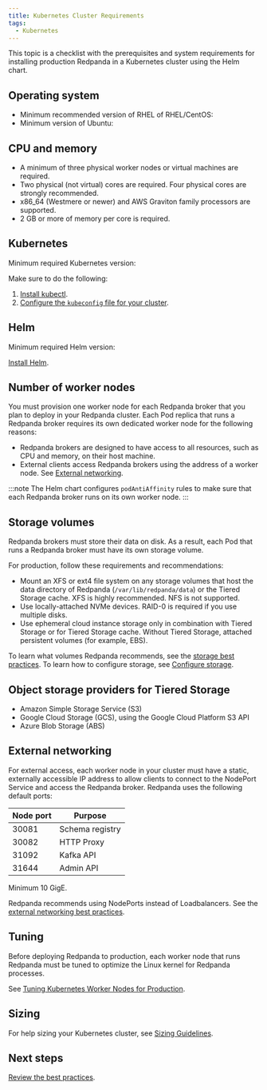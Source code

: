 ```yaml
---
title: Kubernetes Cluster Requirements
tags:
  - Kubernetes
---
```


<head>
    <meta name="title" content="Kubernetes Cluster Requirements for Redpanda in Production | Redpanda Docs"/>
    <meta name="description" content="A list of requirements for provisioning Kubernetes clusters and worker nodes for running Redpanda in production."/>
    <link rel="canonical" href="https://docs.redpanda.com/docs/deploy/deployment-option/self-hosted/kubernetes/kubernetes-cluster-requirements/" />
</head>


This topic is a checklist with the prerequisites and system requirements for installing production Redpanda in a Kubernetes cluster using the Helm chart.

## Operating system

- Minimum recommended version of RHEL of RHEL/CentOS: <Versions name="rhel"/>
- Minimum version of Ubuntu: <Versions name="ubuntu"/>

## CPU and memory

  - A minimum of three physical worker nodes or virtual machines are required. 
  - Two physical (not virtual) cores are required. Four physical cores are strongly recommended.
  - x86_64 (Westmere or newer) and AWS Graviton family processors are supported.
  - 2 GB or more of memory per core is required.

## Kubernetes

Minimum required Kubernetes version: <Versions name="kubernetes"/>

Make sure to do the following:

1. [Install kubectl](https://kubernetes.io/docs/tasks/tools/).
1. [Configure the `kubeconfig` file for your cluster](https://kubernetes.io/docs/concepts/configuration/organize-cluster-access-kubeconfig/).

## Helm

Minimum required Helm version: <Versions name="helm"/>

[Install Helm](https://helm.sh/docs/intro/install/).

## Number of worker nodes

You must provision one worker node for each Redpanda broker that you plan to deploy in your Redpanda cluster. Each Pod replica that runs a Redpanda broker requires its own dedicated worker node for the following reasons:

- Redpanda brokers are designed to have access to all resources, such as CPU and memory, on their host machine.
- External clients access Redpanda brokers using the address of a worker node. See [External networking](#external-networking).

:::note
The Helm chart configures `podAntiAffinity` rules to make sure that each Redpanda broker runs on its own worker node.
:::

## Storage volumes

Redpanda brokers must store their data on disk. As a result, each Pod that runs a Redpanda broker must have its own storage volume.

For production, follow these requirements and recommendations:

- Mount an XFS or ext4 file system on any storage volumes that host the data directory of Redpanda (`/var/lib/redpanda/data`) or the Tiered Storage cache. XFS is highly recommended. NFS is not supported.
- Use locally-attached NVMe devices. RAID-0 is required if you use multiple disks.
- Use ephemeral cloud instance storage only in combination with Tiered Storage or for Tiered Storage cache. Without Tiered Storage, attached persistent volumes (for example, EBS).

To learn what volumes Redpanda recommends, see the [storage best practices](../kubernetes-best-practices#storage).
To learn how to configure storage, see [Configure storage](../../../../../manage/kubernetes/configure-storage).

## Object storage providers for Tiered Storage

- Amazon Simple Storage Service (S3)
- Google Cloud Storage (GCS), using the Google Cloud Platform S3 API
- Azure Blob Storage (ABS)

## External networking

For external access, each worker node in your cluster must have a static, externally accessible IP address to allow clients to connect to the NodePort Service and access the Redpanda broker.
Redpanda uses the following default ports:

| Node port | Purpose |
|---|---|
| 30081 | Schema registry |
| 30082 | HTTP Proxy |
| 31092 | Kafka API |
| 31644 | Admin API |

Minimum 10 GigE.

Redpanda recommends using NodePorts instead of Loadbalancers. See the [external networking best practices](../kubernetes-best-practices#external-networking).

## Tuning

Before deploying Redpanda to production, each worker node that runs Redpanda must be tuned to optimize the Linux kernel for Redpanda processes.

See [Tuning Kubernetes Worker Nodes for Production](../kubernetes-tune-workers).

## Sizing

For help sizing your Kubernetes cluster, see [Sizing Guidelines](../../manual/sizing).

## Next steps

[Review the best practices](../kubernetes-best-practices).

